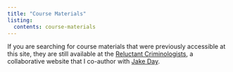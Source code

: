 ```yaml
---
title: "Course Materials"
listing:
  contents: course-materials
---
```


If you are searching for course materials that were previously accessible at this site, they are still available at the [Reluctant Criminologists](https://reluctantcriminologists.com/), a collaborative website that I co-author with [Jake Day](https://www.jacobcday.com/). 
 